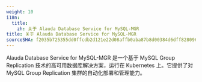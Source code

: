 ```yaml
---
weight: 10
i18n:
  title:
    zh: 关于 Alauda Database Service for MySQL-MGR
title: 关于 Alauda Database Service for MySQL-MGR
sourceSHA: f2035b725355dd0ffcdb2d121e22d08affb0aba87b8d00384d6dff8280968a14
---
```


Alauda Database Service for MySQL-MGR 是一个基于 MySQL Group Replication 技术的高可用数据库解决方案，运行在 Kubernetes 上。它提供了对 MySQL Group Replication 集群的自动化部署和管理能力。

<ExternalSite name="mysql-mgr" href="/intro" />
